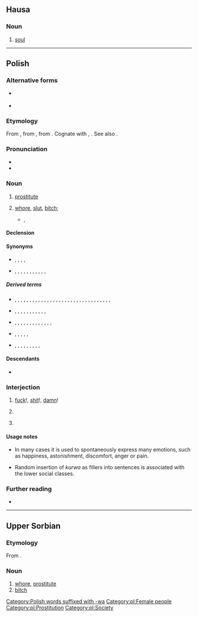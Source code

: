 {{also|kurva|kùrwa|kurwą|курва}}
==Hausa==

===Noun===
{{ha-noun|f|kùrwā}}

# [[soul]]

----

==Polish==

===Alternative forms===
* {{label|pl|archaic|dialectal}} {{l|pl|kurew}}
* {{label|pl|colloquial|slang}} {{l|pl|qrwa}}

===Etymology===
From {{inh|pl|sla-pro|*kury}}, from {{etyl|ine-pro|pl}} {{m|ine-pro|*keh₂ros||loved}}, from {{m|ine-pro|*keh₂-}}. Cognate with {{cog|la|cārus}}, {{cog|lv|kārs}}. See also {{cog|cs|kurva}}.

===Pronunciation===
* {{pl-IPA}}
* {{audio|Pl-kurwa.ogg|audio|lang=pl}}

===Noun===
{{pl-noun|f|dim=kurewka|aug=kurwisko}}

# {{lb|pl|vulgar}} [[prostitute]]
# {{lb|pl|offensive|vulgar}} [[whore]], [[slut]], [[bitch]]; {{non-gloss definition|term of abuse for women}}
#* {{w2|pl|Jan Kochanowski}}, {{l|pl|s:pl:Na matematyka|Na matematyka}}
#*: {{quote|pl|Ziemię pomierzył i głębokie morze, / Wie, jako wstają i zachodzą zorze, / Wiatrom rozumie, praktykuje komu — / A sam nie widzi, że ma '''kurwę''' w domu.|He measured Earth and deep seas, / He knows how dawns rise and go down, / He understand winds,he gives practics, / But he do not sees he has whore in home.}}

====Declension====
{{pl-decl-noun-f|genp=kurew/kurw}}

====Synonyms====
* {{sense|prostitute}} {{l|pl|dziwka}}, {{l|pl|kurtyzana}}, {{l|pl|nierządnica}}, {{l|pl|prostytutka}}, {{l|pl|tirówka}}
* {{sense|slut}} {{l|pl|cichodajka}}, {{l|pl|dupodajka}}, {{l|pl|jawnogrzesznica}}, {{l|pl|ladacznica}}, {{l|pl|lafirynda}}, {{l|pl|latawica}}, {{l|pl|ruchawica}}, {{l|pl|suka}}, {{l|pl|szmata}}, {{l|pl|wszetecznica}}, {{l|pl|wywłoka}}, {{l|pl|zdzira}}

=====Derived terms=====
* {{qualifier|verbs}} {{l|pl|dokurwić}}, {{l|pl|dokurwiać}}, {{l|pl|kurwić się}}, {{l|pl|kurwować}}, {{l|pl|nakurwić się}}, {{l|pl|nakurwiać}}, {{l|pl|odkurwić}}, {{l|pl|odkurwiać}}, {{l|pl|okurwiać}}, {{l|pl|okurwić}}, {{l|pl|podkurwić}}, {{l|pl|podkurwiać}}, {{l|pl|pokurwić}}, {{l|pl|pokurwiać}},   {{l|pl|ponakurwiać}},  {{l|pl|poprzekurwiać}},  {{l|pl|porozkurwiać}}, {{l|pl|poskurwiać}}, {{l|pl|powkurwiać}},  {{l|pl|powykurwiać}}, {{l|pl|pozakurwiać}}, {{l|pl|przekurwić}}, {{l|pl|przekurwiać}}, {{l|pl|przykurwić}}, {{l|pl|rozkurwić}}, {{l|pl|rozkurwiać}}, {{l|pl|skurwić}}, {{l|pl|skurwiać}}, {{l|pl|ukurwiać}},  {{l|pl|wkurwić}}, {{l|pl|wkurwiać}}, {{l|pl|wykurwić}}, {{l|pl|zakurwić}}, {{l|pl|zakurwiać}}  
* {{qualifier|nouns}} {{l|pl|kurewstwo}}, {{l|pl|kurwiarz}}, {{l|pl|kurwiątko}}, {{l|pl|kurwica}}, {{l|pl|kurwidołek}}, {{l|pl|kurwie macierze syn}} {{l|pl|kurwik}}, {{l|pl|kurwiszcze}}, {{l|pl|kurwiszon}}, {{l|pl|skurwiel}}, {{l|pl|skurwysyn}}, {{l|pl|wkurw}}, {{l|pl|zakurw}}  
* {{qualifier|adjectives}}, {{l|pl|kurewski}}, {{l|pl|kurwi}}, {{l|pl|kurwowaty}}, {{l|pl|kurwujący}},   {{l|pl|podkurwiony}},   {{l|pl|przekurwiony}}, {{l|pl|przykurwiony}}, {{l|pl|rozkurwiony}}, {{l|pl|skurwiały}}, {{l|pl|wkurwiający}},  {{l|pl|wkurwiony}},  {{l|pl|zakurwiony}},    
* {{qualifier|adverbs}}, {{l|pl|kurewsko}}, {{l|pl|wykurwiście}}, {{l|pl|na pełnej kurwie}}, {{l|pl|od kurwy}}, {{l|pl|w kurwę}}
* {{qualifier|interjections}}, {{l|pl|kurde}}, {{l|pl|kurna}}, {{l|pl|kuźwa}}, {{l|pl|kurna chata}}, {{l|pl|kurna Olek}}, {{l|pl|kurwa mać}}, {{l|pl|kurwa twoja mać była}}, {{l|pl|do kurwy nędzy}}, {{l|pl|o kurwa}}

====Descendants====
* {{desc|yi|קורווע|bor=1}}

===Interjection===
{{head|pl|interjection}}

# {{lb|pl|vulgar}} [[fuck]]!, [[shit]]!, [[damn]]!
#: {{ux|pl|'''Kurwa''', mówiłem, żebyś tego nie ruszał!|'''Fuck'''! I told you not to touch this!}}
# {{lb|pl|vulgar}} {{non-gloss definition|used as intensifier}}
#: {{ux|pl|Do każdej pierdółki potrzebna jest zgoda kierownika? To już jest, '''kurwa''', jakiś absurd.|You need the manager's approval even for the most trivial shit? That's just '''fucking''' absurd.}}
# {{lb|pl|vulgar}} {{non-gloss definition|used as filler}}
#: {{ux|pl|Tomasz, '''kurwa''', zamknij kibel!|Tomasz '''fucking''' close the toilet!}}

====Usage notes====
* In many cases it is used to spontaneously express many emotions, such as happiness, astonishment, discomfort, anger or pain.

* Random insertion of ''kurwa'' as fillers into sentences is associated with the lower social classes.

===Further reading===
* {{R:PWN}}

[[Category:Polish words suffixed with -wa]]
[[Category:pl:Female people]]
[[Category:pl:Prostitution]]
[[Category:pl:Society]]

----

==Upper Sorbian==

===Etymology===
From {{inh|hsb|sla-pro|*kury}}.

===Noun===
{{head|hsb|noun|g=f}}

# [[whore]], [[prostitute]]
# [[bitch]]